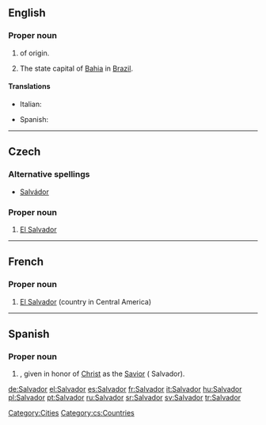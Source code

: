 {{see|salvador}}
==English==

===Proper noun===
{{en-proper-noun}}

# {{given name|male||}} of {{S.}} origin.
# The state capital of [[Bahia]] in [[Brazil]].

====Translations====
{{trans-top|male given name}}
*Italian: {{t|it|Salvatore}}
{{trans-mid}}
*Spanish: {{t|es|Salvador}}
{{trans-bottom}}

[[Category:Cities]]

----

==Czech==

===Alternative spellings===
* [[Salvádor]]

===Proper noun===
{{cs-proper noun|g=m}}

# [[El Salvador]]

[[Category:cs:Countries]]

----

==French==
{{wikipedia|lang=fr}}

===Proper noun===
{{infl|fr|proper noun}}

# [[El Salvador]] (country in Central America)

{{tbot entry|French|El Salvador|2008|April|fr}}

----

==Spanish==

===Proper noun===
{{infl|es|proper noun}}

# {{given name|male||es:}}, given in honor of [[Christ]] as the [[Savior]] ( Salvador).

[[de:Salvador]]
[[el:Salvador]]
[[es:Salvador]]
[[fr:Salvador]]
[[it:Salvador]]
[[hu:Salvador]]
[[pl:Salvador]]
[[pt:Salvador]]
[[ru:Salvador]]
[[sr:Salvador]]
[[sv:Salvador]]
[[tr:Salvador]]